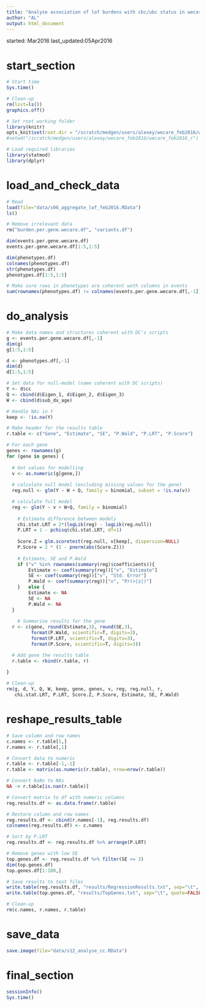 ```yaml
---
title: "Analyse association of lof burdens with cbc/ubc status in wecare feb2016"
author: "AL"
output: html_document
---
```


started: Mar2016
last_updated:05Apr2016

# start_section

```r

# Start time
Sys.time()

# Clean-up
rm(list=ls())
graphics.off()

# Set root working folder
library(knitr)
opts_knit$set(root.dir = "/scratch/medgen/users/alexey/wecare_feb2016/wecare_feb2016_r")
#setwd("/scratch/medgen/users/alexey/wecare_feb2016/wecare_feb2016_r")

# Load required libraries
library(statmod)
library(dplyr)

```

# load_and_check_data

```r

# Read
load(file="data/s06_aggregate_lof_feb2016.RData")
ls()

# Remove irrelevant data
rm("burden.per.gene.wecare.df", "variants.df")

dim(events.per.gene.wecare.df)
events.per.gene.wecare.df[1:5,1:5]

dim(phenotypes.df)
colnames(phenotypes.df)
str(phenotypes.df)
phenotypes.df[1:5,1:5]

# Make sure rows in phenotypes are coherent woth columns in events
sum(rownames(phenotypes.df) != colnames(events.per.gene.wecare.df[,-1]))

```

# do_analysis

```r

# Make data names and structures coherent with DC's scripts
g <- events.per.gene.wecare.df[,-1]
dim(g)
g[1:5,1:5]

d <- phenotypes.df[,-1]
dim(d)
d[1:5,1:5]

# Set data for null-model (name coherent with DC scripts)
Y <- d$cc
Q <- cbind(d$Eigen_1, d$Eigen_2, d$Eigen_3)
W <- cbind(d$sub_dx_age)

# Handle NAs in Y
keep <- !is.na(Y)

# Make header for the results table
r.table <- c("Gene", "Estimate", "SE", "P.Wald", "P.LRT", "P.Score")

# For each gene
genes <- rownames(g)
for (gene in genes) {
  
  # Get values for modelling
  v <- as.numeric(g[gene,])
  
  # calculate null model (excluding missing values for the gene)
  reg.null <- glm(Y ~ W + Q, family = binomial, subset = !is.na(v))

  # calculate full model
  reg <- glm(Y ~ v + W+Q, family = binomial)
  
	# Estimate difference between models
	chi.stat.LRT = 2*(logLik(reg) - logLik(reg.null))
	P.LRT = 1 - pchisq(chi.stat.LRT, df=1)
	
	Score.Z = glm.scoretest(reg.null, v[keep], dispersion=NULL)
	P.Score = 2 * (1 - pnorm(abs(Score.Z)))
	
	# Estimate, SE and P.Wald
	if ("v" %in% rownames(summary(reg)$coefficients)){
		Estimate <- coef(summary(reg))["v", "Estimate"]
		SE <- coef(summary(reg))["v", "Std. Error"]
		P.Wald <- coef(summary(reg))["v", "Pr(>|z|)"]
	}	else {
		Estimate <- NA
		SE <- NA
		P.Wald <- NA
  }
  
	# Summarise results for the gene
  r <- c(gene, round(Estimate,3), round(SE,3), 
         format(P.Wald, scientific=T, digits=3), 
         format(P.LRT, scientific=T, digits=3), 
         format(P.Score, scientific=T, digits=3))

  # Add gene the results table
  r.table <- rbind(r.table, r)
	
} 

# Clean-up
rm(g, d, Y, Q, W, keep, gene, genes, v, reg, reg.null, r, 
   chi.stat.LRT, P.LRT, Score.Z, P.Score, Estimate, SE, P.Wald)

```

# reshape_results_table

```r

# Save column and row names
c.names <- r.table[1,]
r.names <- r.table[,1]

# Convert data to numeric
r.table <- r.table[-1,-1]
r.table <- matrix(as.numeric(r.table), nrow=nrow(r.table))

# Convert NaNs to NAs
NA -> r.table[is.nan(r.table)]

# Convert matrix to df with numeric columns
reg.results.df <- as.data.frame(r.table)

# Restore column and row names
reg.results.df <- cbind(r.names[-1], reg.results.df)
colnames(reg.results.df) <- c.names

# Sort by P.LRT
reg.results.df <- reg.results.df %>% arrange(P.LRT)

# Remove genes with low SE
top.genes.df <- reg.results.df %>% filter(SE <= 3)
dim(top.genes.df)
top.genes.df[1:100,]

# Save results to text files
write.table(reg.results.df, "results/RegressionResults.txt", sep="\t", quote=FALSE)
write.table(top.genes.df, "results/TopGenes.txt", sep="\t", quote=FALSE)

# Clean-up
rm(c.names, r.names, r.table)

```

# save_data

```r

save.image(file="data/s12_analyse_cc.RData")

```

# final_section

```r

sessionInfo()
Sys.time()
  
```
